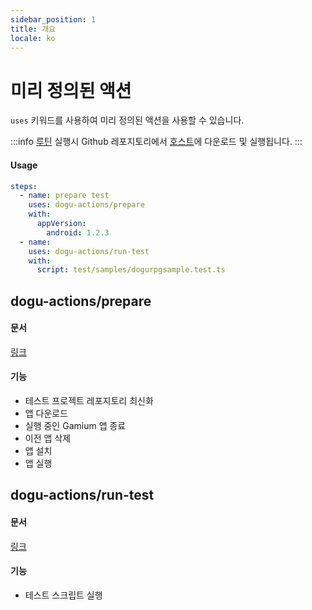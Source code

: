 ```yaml
---
sidebar_position: 1
title: 개요
locale: ko
---
```


# 미리 정의된 액션

`uses` 키워드를 사용하여 미리 정의된 액션을 사용할 수 있습니다.

:::info
[루틴](../../about) 실행시 Github 레포지토리에서 [호스트](/host-and-device/introduction#host-and-dost)에 다운로드 및 실행됩니다.
:::

#### Usage

```yaml
steps:
  - name: prepare test
    uses: dogu-actions/prepare
    with:
      appVersion:
        android: 1.2.3
  - name:
    uses: dogu-actions/run-test
    with:
      script: test/samples/dogurpgsample.test.ts
```

## dogu-actions/prepare

#### 문서

[링크](./prepare)

#### 기능

- 테스트 프로젝트 레포지토리 최신화
- 앱 다운로드
- 실행 중인 Gamium 앱 종료
- 이전 앱 삭제
- 앱 설치
- 앱 실행

## dogu-actions/run-test

#### 문서

[링크](./run-test)

#### 기능

- 테스트 스크립트 실행
